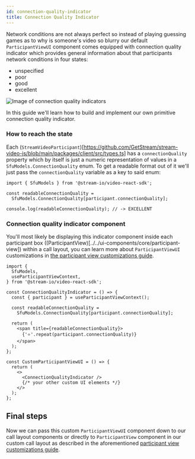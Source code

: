 ```yaml
---
id: connection-quality-indicator
title: Connection Quality Indicator
---
```



Network conditions are not always perfect so instead of playing guessing games as to why is someone's video so blurry our default `ParticipantViewUI` component comes equipped with connection quality indicator which provides general information about that participants network conditions in four states:

- unspecified
- poor
- good
- excellent

<img src={QualityIndicators} alt="Image of connection quality indicators" />

In this guide we'll learn how to build and implement our own primitive connection quality indicator.

### How to reach the state

Each (`StreamVideoParticipant`)[https://github.com/GetStream/stream-video-js/blob/main/packages/client/src/types.ts] has a `connectionQuality` property which by itself is just a numeric representation of values in a `SfuModels.ConnectionQuality` enum. To get a readable format out of it we'll just pass the `connectionQuality` variable as a key to said enum:

```tsx
import { SfuModels } from '@stream-io/video-react-sdk';

const readableConnectionQuality =
  SfuModels.ConnectionQuality[participant.connectionQuality];

console.log(readableConnectionQuality); // -> EXCELLENT
```

### Connection quality indicator component

You'll most likely be displaying this indicator component inside each participant box ((ParticipantView)[../../ui-components/core/participant-view]) within a call layout, you can learn more about `ParticipantViewUI` customizations in [the participant view customizations guide](../participant-view-customizations).

```tsx
import {
  SfuModels,
  useParticipantViewContext,
} from '@stream-io/video-react-sdk';

const ConnectionQualityIndicator = () => {
  const { participant } = useParticipantViewContext();

  const readableConnectionQuality =
    SfuModels.ConnectionQuality[participant.connectionQuality];

  return (
    <span title={readableConnectionQuality}>
      {'⭐️'.repeat(participant.connectionQuality)}
    </span>
  );
};

const CustomParticipantViewUI = () => {
  return (
    <>
      <ConnectionQualityIndicator />
      {/* your other custom UI elements */}
    </>
  );
};
```

## Final steps

Now we can pass this custom `ParticipantViewUI` component down to our call layout components or directly to `ParticipantView` component in our custom call layout as described in the aforementioned [participant view customizations guide](../../ui-cookbook/participant-view-customizations).
